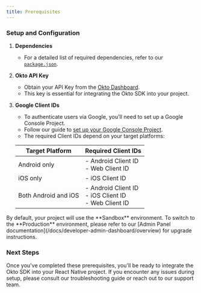 ```yaml
---
title: Prerequisites
---
```



### Setup and Configuration

1. **Dependencies**
   - For a detailed list of required dependencies, refer to our [`package.json`](https://github.com/okto-hq/okto-sdk-react-native-starter-repo/blob/main/package.json).

2. **Okto API Key**
   - Obtain your API Key from the [Okto Dashboard](https://dashboard.okto.tech/).
   - This key is essential for integrating the Okto SDK into your project.

3. **Google Client IDs**
   - To authenticate users via Google, you'll need to set up a Google Console Project.
   - Follow our guide to [set up your Google Console Project](/docs/react-native-sdk/advanced-sdk-config/authenticate-users/google-oauth/google-console-setup).
   - The required Client IDs depend on your target platforms:

   | Target Platform | Required Client IDs |
   |-----------------|---------------------|
   | Android only    | - Android Client ID<br/>- Web Client ID |
   | iOS only        | - iOS Client ID |
   | Both Android and iOS | - Android Client ID<br/>- iOS Client ID<br/>- Web Client ID |

<Callout title="Environment Configuration">
By default, your project will use the **Sandbox** environment. To switch to the **Production** environment, please refer to our [Admin Panel documentation](/docs/developer-admin-dashboard/overview) for upgrade instructions.
</Callout>

### Next Steps

Once you've completed these prerequisites, you'll be ready to integrate the Okto SDK into your React Native project. If you encounter any issues during setup, please consult our troubleshooting guide or reach out to our support team.